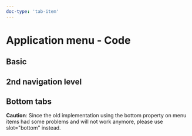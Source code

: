 ```yaml
---
doc-type: 'tab-item'
---
```









# Application menu - Code
## Basic

<VerticalTabsPlayground height="30rem" />

## 2nd navigation level

<CategoryTags />
<MenuCategoryPlayground height="30rem" />

## Bottom tabs

<div class="siemens-brand-section">
  <strong>Caution</strong>: Since the old implementation using the bottom
  property on menu items had some problems and will not work anymore, please use
  slot="bottom" instead.
</div>

<MenuWithBottomTabsPlayground height="30rem" />

<PropsApi />
<MenuPropsApi />
<ItemPropsApi />
<CategoryPropsApi />